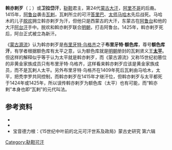 {{expert|time=2011-02-25T12:10:00+00:00}}
{{rewrite|time=2011-02-25T12:06:52+00:00}}
{{蒙古可汗信息框
| 名稱 = 斡亦剌歹
| 稱號 = 
| 畫像 = 
| 畫像大小 = 
| 說明  = 
| 世系 = [[蒙古大汗|第24代蒙古大汗]]
| 在位 = 1415年－1425年
| 統治類型 = 
| 登基 = 
| 前任 = [[答里巴|答里巴]]
| 繼任 = [[阿台_(可汗)|阿台]]
| 世系1 = 
| 在位1 = 
| 統治類型1 = 
| 前任1 = 
| 繼任1 = 
| 世系2 = 
| 在位2 = 
| 統治類型2 = 
| 前任2 = 
| 繼任2 = 
| 出生日期 = 1387年
| 出生地 = 
| 逝世日期 = 1425年
| 逝世地 = 
| 陵墓 =  
| 皇后 = 
| 配偶 = {{plainlist| 
}}
| 子嗣 = {{plainlist| 
}}
| 姓名 = 斡亦剌歹
| 年號 = 
| 尊號 = 
| 諡號 = 
| 廟號 = 
| 政權 = [[韃靼|韃靼]]
| 父 = 
| 母 =
| 親屬 = 
| 宗教信仰 = 
}}
'''斡亦剌歹'''（{{mong|m=ᠣᠶᠢᠷᠠᠳᠠᠢ|z=Oyiradai|k=Ойрадай}}；{{bd||？|1425年|catIdx=W}}）或'''卫拉岱汗'''，[[鞑靼_(蒙古)|鞑靼]]君主，第24代[[蒙古大汗|蒙古大汗]]，[[阿里不哥|阿里不哥]]的后裔。1415年，[[阿鲁台|阿鲁台]]袭击[[瓦剌|瓦剌]]，瓦剌所立的可汗[[答里巴|答里巴]]、[[太师|太师]][[马哈木|马哈木]]先后战死。马哈木的儿子[[脱懽|脱欢]]拥立斡亦剌歹为汗，但他只是西蒙古的大汗，东蒙古在[[阿鲁台|阿鲁台]]和他的大汗[[阿台_(可汗)|阿台汗]]手中。脱欢和斡亦剌歹联合[[明朝|明朝]]，打击阿鲁台。1425年，斡亦剌歹死后，阿台正式被立為新汗。

《[[蒙古源流|蒙古源流]]》认为斡亦剌歹是[[猛可帖木儿|布里牙特·乌格齐]]之子'''布里牙特·额色库'''，尊号'''额色库汗'''，有学者根据额色库有太平之意，认为额色库就是[[明朝|明朝]]册封的瓦剌贤义王'''[[太平_(贤义王)|太平]]'''。但这样的解释似乎等于认为太平就是斡亦剌歹，而《蒙古源流》又称15世纪初篡位的非黄金家族成员只有布里牙特·乌格齐，这样看来斡亦剌歹应该是黄金家族成员，而不是瓦剌人太平。另外布里牙特·乌格齐在1409年死后瓦剌由马哈木，太平，把秃孛罗共同控制，而斡亦剌歹在1415年才继汗位，但斡亦剌歹与太平都死于1424年或1425年，所以误传斡亦剌歹为额色库（太平）也有可能，而“斡亦剌”本身也即“瓦剌”的元代叫法。

== 参考资料 ==
* {{cite book|title=《[[草原帝国|草原帝国]]》|author=[[勒内·格鲁塞|勒内·格鲁塞]]|language= fr}}
* {{cite isbn|9787508718989|ref=harv|noedit}}
*宝音德力根：《15世纪中叶前的北元可汗世系及政局》蒙古史研究 第六辑

{{start box}}
{{s-before|[[答里巴|答里巴]]}}
{{s-title|[[蒙古大汗|蒙古大汗]]|1415年－1425年}}
{{s-after|[[阿台_(可汗)|阿台汗]]}}
{{end box}}

{{蒙古大汗}}

{{蒙古小作品}}

[[Category:鞑靼可汗|Category:鞑靼可汗]]